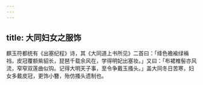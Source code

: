 ```yaml
---
---
---
```

title: 大同妇女之服饰
---



麒玉符都统有《出塞纪程》诗，其《大同道上书所见》二首曰：「绛色襜褕绿裲裆，皮冠覆额紫貂长，琵琶千载余风在，学得明妃出塞妆。」又曰：「布裙椎髻亦风流，窄窄双莲曲似钩。记得大明天子事，至令争戴玉搔头。」盖大同冬日苦寒，妇女多戴皮冠，更饰小簪，殆仿搔头遗制也。